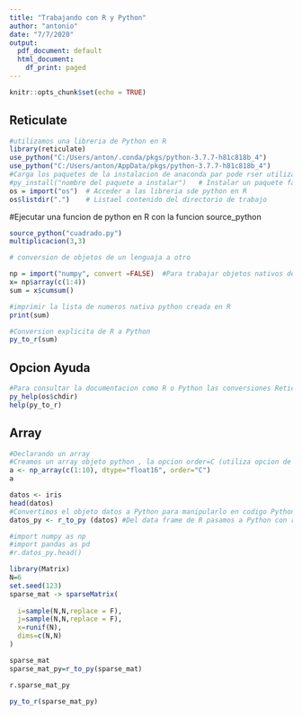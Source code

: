 ```yaml
---
title: "Trabajando con R y Python"
author: "antonio"
date: "7/7/2020"
output:
  pdf_document: default
  html_document:
    df_print: paged
---
```


```r
knitr::opts_chunk$set(echo = TRUE)
```

## Reticulate

```r
#utilizamos una libreria de Python en R
library(reticulate)
use_python("C:/Users/anton/.conda/pkgs/python-3.7.7-h81c818b_4") 
use_python("C:/Users/anton/AppData/pkgs/python-3.7.7-h81c818b_4")
#Carga los paquetes de la instalacion de anaconda par pode rser utilizados en R
#py_install("nombre del paquete a instalar")   # Instalar un paquete faltante
os = import("os")  # Acceder a las libreria sde python en R
os$listdir(".")    # Listael contenido del directorio de trabajo

```


#Ejecutar una funcion de python en R con la funcion source_python
```r
source_python("cuadrado.py")
multiplicacion(3,3)
```


```r
# conversion de objetos de un lenguaja a otro

np = import("numpy", convert =FALSE)  #Para trabajar objetos nativos de python
x= np$array(c(1:4))
sum = x$cumsum()

#imprimir la lista de numeros nativa python creada en R
print(sum)

#Conversion explicita de R a Python
py_to_r(sum)
```


## Opcion Ayuda
```r
#Para consultar la documentacion como R o Python las conversiones Reticulate son en automaticas por que el interprete las palica
py_help(os$chdir)
help(py_to_r)
```


## Array

```r
#Declarando un array
#Creamos un array objeto python , la opcion order=C (utiliza opcion de guardado en en memoria de "C" en lugar estilo de guardado  de "fortra"), para optimizar el manejo de los datos  
a <- np_array(c(1:10), dtype="float16", order="C")
a
```


```r

datos <- iris
head(datos)
#Convertimos el objeto datos a Python para manipularlo en codigo Python
datos_py <- r_to_py (datos) #Del data frame de R pasamos a Python con r_to_py 

```
 


```python
#import numpy as np
#import pandas as pd
#r.datos_py.head()
```





```r
library(Matrix)
N=6
set.seed(123)
sparse_mat -> sparseMatrix(
  
  i=sample(N,N,replace = F),
  j=sample(N,N,replace = F),
  x=runif(N),
  dims=c(N,N)
)

sparse_mat
sparse_mat_py=r_to_py(sparse_mat)
```


```python
r.sparse_mat_py
```

```r
py_to_r(sparse_mat_py)
```




